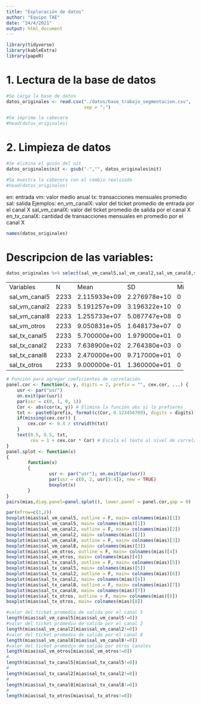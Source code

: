 ```yaml
---
title: "Exploración de datos"
author: "Equipo TAE"
date: "24/4/2021"
output: html_document
---
```


```r
library(tidyverse)
library(kableExtra)
library(papeR)
```

# 1. Lectura de la base de datos

```r
#Se carga la base de datos
datos_originales <- read.csv("./datos/base_trabajo_segmentacion.csv",
                             sep = ";")

#Se imprime la cabecera
#head(datos_originales)
```

# 2. Limpieza de datos
```r
#Se elimina el guión del nit
datos_originales$nit <- gsub("-","", datos_originales$nit)

#Se muestra la cabecera con el cambio realizado
#head(datos_originales)
```

en: entrada
vm: valor medio anual
tx: transacciones mensuales promedio
sal: salida
Ejemplos:
en_vm_canalX: valor del ticket promedio de entrada por el canal X
sal_vm_canalX: valor del ticket promedio de salida por el canal X
en_tx_canalX: cantidad de transacciones mensuales en promedio por el canal X

```r
names(datos_originales)
```
# Descripcion de las variables:

```r
datos_originales %>% select(sal_vm_canal5,sal_vm_canal2,sal_vm_canal8,sal_vm_otros,sal_tx_canal5,sal_tx_canal2,sal_tx_canal8,sal_tx_otros)-> mias
```

+---------------+------+--------------+--------------+-----+----------+--------------+--------------+--------------+
| Variables     | N    | Mean         | SD           | Min | Q1       | Median       | Q3           | Max          |
+---------------+------+--------------+--------------+-----+----------+--------------+--------------+--------------+
| sal_vm_canal5 | 2233 | 2.115933e+09 | 2.276978e+10 | 0   | 0        | 185714.29    | 3.005500e+08 | 8.069650e+11 |
+---------------+------+--------------+--------------+-----+----------+--------------+--------------+--------------+
| sal_vm_canal2 | 2233 | 5.191257e+09 | 3.196322e+10 | 0   | 11397008 | 660844034.30 | 2.473199e+09 | 8.561830e+11 |
+---------------+------+--------------+--------------+-----+----------+--------------+--------------+--------------+
| sal_vm_canal8 | 2233 | 1.255733e+07 | 5.087747e+08 | 0   | 0        | 0.00         | 0.000000e+00 | 2.393143e+10 |
+---------------+------+--------------+--------------+-----+----------+--------------+--------------+--------------+
| sal_vm_otros  | 2233 | 9.050831e+05 | 1.648173e+07 | 0   | 0        | 0.00         | 0.000000e+00 | 6.220807e+08 |
+---------------+------+--------------+--------------+-----+----------+--------------+--------------+--------------+
| sal_tx_canal5 | 2233 | 5.700000e+00 | 1.979000e+01 | 0   | 0        | 1.00         | 4.170000e+00 | 5.165000e+02 |
+---------------+------+--------------+--------------+-----+----------+--------------+--------------+--------------+
| sal_tx_canal2 | 2233 | 7.638900e+02 | 2.764380e+03 | 0   | 1        | 122.67       | 5.613300e+02 | 7.305758e+04 |
+---------------+------+--------------+--------------+-----+----------+--------------+--------------+--------------+
| sal_tx_canal8 | 2233 | 2.470000e+00 | 9.717000e+01 | 0   | 0        | 0.00         | 0.000000e+00 | 4.586000e+03 |
+---------------+------+--------------+--------------+-----+----------+--------------+--------------+--------------+
| sal_tx_otros  | 2233 | 9.000000e-01 | 1.360000e+01 | 0   | 0        | 0.00         | 0.000000e+00 | 5.792100e+02 |
+---------------+------+--------------+--------------+-----+----------+--------------+--------------+--------------+

```r
# Función para agregar coeficientes de correlación
panel.cor <- function(x, y, digits = 2, prefix = "", cex.cor, ...) {
    usr <- par("usr")
    on.exit(par(usr))
    par(usr = c(0, 1, 0, 1))
    Cor <- abs(cor(x, y)) # Elimina la función abs si lo prefieres
    txt <- paste0(prefix, format(c(Cor, 0.123456789), digits = digits)[1])
    if(missing(cex.cor)) {
        cex.cor <- 0.4 / strwidth(txt)
    }
    text(0.5, 0.5, txt,
         cex = 1 + cex.cor * Cor) # Escala el texto al nivel de correlación
}
panel.splot <- function(x)
{
        function(x)
        {
                usr <- par("usr"); on.exit(par(usr))
                par(usr = c(0, 2, usr[3:4]), new = TRUE)
                boxplot(x)
        }
}
pairs(mias,diag.panel=panel.splot(), lower.panel = panel.cor,gap = 0)
```

```r
par(mfrow=c(1,2))
boxplot(mias$sal_vm_canal5, outline = F, main= colnames(mias)[1])
boxplot(mias$sal_vm_canal5, main= colnames(mias)[1])
boxplot(mias$sal_vm_canal2, outline = F, main= colnames(mias)[2])
boxplot(mias$sal_vm_canal2, main= colnames(mias)[2])
boxplot(mias$sal_vm_canal8, outline = F, main= colnames(mias)[3])
boxplot(mias$sal_vm_canal8, main= colnames(mias)[3])
boxplot(mias$sal_vm_otros, outline = F, main= colnames(mias)[4])
boxplot(mias$sal_vm_otros, main= colnames(mias)[4])
boxplot(mias$sal_tx_canal5, outline = F, main= colnames(mias)[5])
boxplot(mias$sal_tx_canal5, main= colnames(mias)[5])
boxplot(mias$sal_tx_canal2, outline = F, main= colnames(mias)[6])
boxplot(mias$sal_tx_canal2, main= colnames(mias)[6])
boxplot(mias$sal_tx_canal8, outline = F, main= colnames(mias)[7])
boxplot(mias$sal_tx_canal8, main= colnames(mias)[7])
boxplot(mias$sal_tx_otros, outline = F, main= colnames(mias)[8])
boxplot(mias$sal_tx_otros, main= colnames(mias)[8])
```

```r
#valor del ticket promedio de salida por el canal 5
length(mias$sal_vm_canal5[mias$sal_vm_canal5!=0])
#valor del ticket promedio de salida por el canal 2
length(mias$sal_vm_canal2[mias$sal_vm_canal2!=0])
#valor del ticket promedio de salida por el canal 8
length(mias$sal_vm_canal8[mias$sal_vm_canal8!=0])
#valor del ticket promedio de salida por otros canales
length(mias$sal_vm_otros[mias$sal_vm_otros!=0])
#
length(mias$sal_tx_canal5[mias$sal_tx_canal5!=0])
#
length(mias$sal_tx_canal2[mias$sal_tx_canal2!=0])
#
length(mias$sal_tx_canal8[mias$sal_tx_canal8!=0])
#
length(mias$sal_tx_otros[mias$sal_tx_otros!=0])
```

